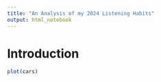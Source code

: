 ```yaml
---
title: "An Analysis of my 2024 Listening Habits"
output: html_notebook
---
```


# Introduction



```r
plot(cars)
```


